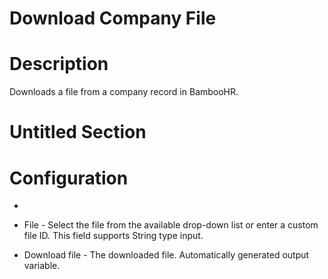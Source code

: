 ﻿# Download Company File

# Description

Downloads a file from a company record in BambooHR.

# Untitled Section

# Configuration

* 
* File - Select the file from the available drop-down list or enter a custom file ID. This field supports String type input.





* Download file - The downloaded file. Automatically generated output variable.
